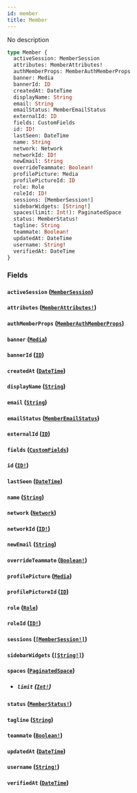 ```yaml
---
id: member
title: Member
---
```


No description

```graphql
type Member {
  activeSession: MemberSession
  attributes: MemberAttributes!
  authMemberProps: MemberAuthMemberProps
  banner: Media
  bannerId: ID
  createdAt: DateTime
  displayName: String
  email: String
  emailStatus: MemberEmailStatus
  externalId: ID
  fields: CustomFields
  id: ID!
  lastSeen: DateTime
  name: String
  network: Network
  networkId: ID!
  newEmail: String
  overrideTeammate: Boolean!
  profilePicture: Media
  profilePictureId: ID
  role: Role
  roleId: ID!
  sessions: [MemberSession!]
  sidebarWidgets: [String!]
  spaces(limit: Int!): PaginatedSpace
  status: MemberStatus!
  tagline: String
  teammate: Boolean!
  updatedAt: DateTime
  username: String!
  verifiedAt: DateTime
}
```

### Fields

#### `activeSession` ([`MemberSession`](/graphql/objects/member-session))

#### `attributes` ([`MemberAttributes!`](/graphql/objects/member-attributes))

#### `authMemberProps` ([`MemberAuthMemberProps`](/graphql/objects/member-auth-member-props))

#### `banner` ([`Media`](/graphql/unions/media))

#### `bannerId` ([`ID`](/graphql/scalars/id))

#### `createdAt` ([`DateTime`](/graphql/scalars/date-time))

#### `displayName` ([`String`](/graphql/scalars/string))

#### `email` ([`String`](/graphql/scalars/string))

#### `emailStatus` ([`MemberEmailStatus`](/graphql/enums/member-email-status))

#### `externalId` ([`ID`](/graphql/scalars/id))

#### `fields` ([`CustomFields`](/graphql/objects/custom-fields))

#### `id` ([`ID!`](/graphql/scalars/id))

#### `lastSeen` ([`DateTime`](/graphql/scalars/date-time))

#### `name` ([`String`](/graphql/scalars/string))

#### `network` ([`Network`](/graphql/objects/network))

#### `networkId` ([`ID!`](/graphql/scalars/id))

#### `newEmail` ([`String`](/graphql/scalars/string))

#### `overrideTeammate` ([`Boolean!`](/graphql/scalars/boolean))

#### `profilePicture` ([`Media`](/graphql/unions/media))

#### `profilePictureId` ([`ID`](/graphql/scalars/id))

#### `role` ([`Role`](/graphql/objects/role))

#### `roleId` ([`ID!`](/graphql/scalars/id))

#### `sessions` ([`[MemberSession!]`](/graphql/objects/member-session))

#### `sidebarWidgets` ([`[String!]`](/graphql/scalars/string))

#### `spaces` ([`PaginatedSpace`](/graphql/objects/paginated-space))

- ##### `limit` ([`Int!`](/graphql/scalars/int))

#### `status` ([`MemberStatus!`](/graphql/enums/member-status))

#### `tagline` ([`String`](/graphql/scalars/string))

#### `teammate` ([`Boolean!`](/graphql/scalars/boolean))

#### `updatedAt` ([`DateTime`](/graphql/scalars/date-time))

#### `username` ([`String!`](/graphql/scalars/string))

#### `verifiedAt` ([`DateTime`](/graphql/scalars/date-time))
